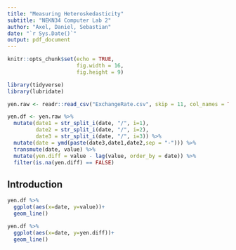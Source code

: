 ---
title: "Measuring Heteroskedasticity"
subtitle: "NEKN34 Computer Lab 2"
author: "Axel, Daniel, Sebastian"
date: "`r Sys.Date()`"
output: pdf_document
---

```{r setup, include=FALSE}
knitr::opts_chunk$set(echo = TRUE,
                      fig.width = 16,
                      fig.height = 9)
```

```{r data, include=FALSE}
library(tidyverse)
library(lubridate)

yen.raw <- readr::read_csv("ExchangeRate.csv", skip = 11, col_names = TRUE, show_col_types = FALSE)

yen.df <- yen.raw %>% 
  mutate(date1 = str_split_i(date, "/", i=1),
         date2 = str_split_i(date, "/", i=2),
         date3 = str_split_i(date, "/", i=3)) %>% 
  mutate(date = ymd(paste(date3,date1,date2,sep = "-"))) %>%
  transmute(date, value) %>% 
  mutate(yen.diff = value - lag(value, order_by = date)) %>%
  filter(is.na(yen.diff) == FALSE)
```


## Introduction

```{r}
yen.df %>% 
  ggplot(aes(x=date, y=value))+
  geom_line()

yen.df %>% 
  ggplot(aes(x=date, y=yen.diff))+
  geom_line()
```

